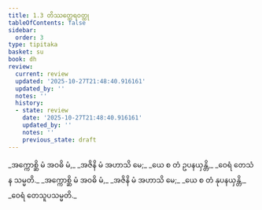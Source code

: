 ```yaml
---
title: 1.3 တိဿတ္ထေရဝတ္ထု
tableOfContents: false
sidebar:
  order: 3
type: tipitaka
basket: su
book: dh
review:
  current: review
  updated: '2025-10-27T21:48:40.916161'
  updated_by: ''
  notes: ''
  history:
  - state: review
    date: '2025-10-27T21:48:40.916161'
    updated_by: ''
    notes: ''
    previous_state: draft
---
```



<ReviewStatus review={frontmatter.review} showDetails={true} />

<HypothesisAnnotation frontmatter={frontmatter} />

<DynamicBreadcrumb />

<Division number="3" book="dh" e="ch" v="18" p="13">

<Paragraph number="4" type="verses" book="dh">
_အက္ကောစ္ဆိ မံ အဝဓိ မံ,_  
_အဇိနိ မံ အဟာသိ မေ;_  
_ယေ စ တံ ဥပနယှန္တိ,_  
_ဝေရံ တေသံ န သမ္မတိ._  

</Paragraph>

</Division>
<Division number="4" book="dh" e="ch" v="18" p="13">

<Paragraph number="5" type="verses" book="dh">
_အက္ကောစ္ဆိ မံ အဝဓိ မံ,_  
_အဇိနိ မံ အဟာသိ မေ;_  
_ယေ စ တံ နုပနယှန္တိ,_  
_ဝေရံ တေသူပသမ္မတိ._
</Paragraph>
</Division>